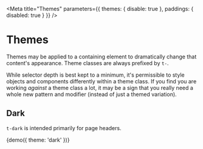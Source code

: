 
<Meta
  title="Themes"
  parameters={{ themes: { disable: true }, paddings: { disabled: true } }}
/>

# Themes

Themes may be applied to a containing element to dramatically change that content's appearance. Theme classes are always prefixed by `t-`.

While selector depth is best kept to a minimum, it's permissible to style objects and components differently within a theme class. If you find you are working _against_ a theme class a lot, it may be a sign that you really need a whole new pattern and modifier (instead of just a themed variation).

## Dark

`t-dark` is intended primarily for page headers.

<Preview>
  <Story name="Dark">{demo({ theme: 'dark' })}</Story>
</Preview>
